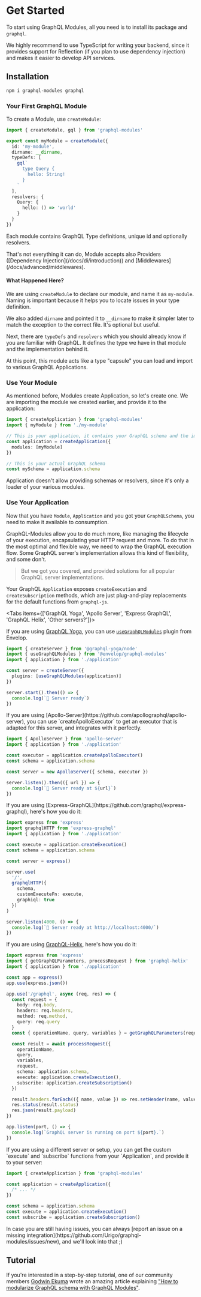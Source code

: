 
# Get Started

To start using GraphQL Modules, all you need is to install its package and `graphql`.

<Callout type="warning">
  We highly recommend to use TypeScript for writing your backend, since it
  provides support for Reflection (if you plan to use dependency injection) and
  makes it easier to develop API services.
</Callout>

## Installation

```sh npm2yarn
npm i graphql-modules graphql
```

### Your First GraphQL Module

To create a Module, use `createModule`:

```ts
import { createModule, gql } from 'graphql-modules'

export const myModule = createModule({
  id: 'my-module',
  dirname: __dirname,
  typeDefs: [
    gql`
      type Query {
        hello: String!
      }
    `
  ],
  resolvers: {
    Query: {
      hello: () => 'world'
    }
  }
})
```

Each module contains GraphQL Type definitions, unique id and optionally resolvers.

<Callout>
  That's not everything it can do, Module accepts also Providers ([Dependency
  Injection](/docs/di/introduction)) and [Middlewares](/docs/advanced/middlewares).
</Callout>

#### What Happened Here?

We are using `createModule` to declare our module, and name it as `my-module`. Naming is important because it helps you to locate issues in your type definition.

We also added `dirname` and pointed it to `__dirname` to make it simpler later to match the exception to the correct file. It's optional but useful.

Next, there are `typeDefs` and `resolvers` which you should already know if you are familiar with GraphQL. It defines the type we have in that module and the implementation behind it.

At this point, this module acts like a type "capsule" you can load and import to various GraphQL Applications.

### Use Your Module

As mentioned before, Modules create Application, so let's create one. We are importing the module we created earlier, and provide it to the application:

```ts
import { createApplication } from 'graphql-modules'
import { myModule } from './my-module'

// This is your application, it contains your GraphQL schema and the implementation of it.
const application = createApplication({
  modules: [myModule]
})

// This is your actual GraphQL schema
const mySchema = application.schema
```

<Callout type="warning">
  Application doesn't allow providing schemas or resolvers, since it's only
  a loader of your various modules.
</Callout>

### Use Your Application

Now that you have `Module`, `Application` and you got your `GraphQLSchema`, you need to make it available to consumption.

GraphQL-Modules allow you to do much more, like managing the lifecycle of your execution, encapsulating your HTTP request and more. To do that in the most optimal and flexible way, we need to wrap the GraphQL execution flow. Some GraphQL server's implementation allows this kind of flexibility, and some don't.

> But we got you covered, and provided solutions for all popular GraphQL server implementations.

Your GraphQL `Application` exposes `createExecution` and `createSubscription` methods, which are just plug-and-play replacements for the default functions from `graphql-js`.

<Tabs items={['GraphQL Yoga', 'Apollo Server', 'Express GraphQL', 'GraphQL Helix', 'Other servers?']}>
<Tab>

If you are using [GraphQL Yoga](https://the-guild.dev/graphql/yoga-server), you can use [`useGraphQLModules`](https://envelop.dev/plugins/use-graphql-modules) plugin from Envelop.

```ts
import { createServer } from '@graphql-yoga/node'
import { useGraphQLModules } from '@envelop/graphql-modules'
import { application } from './application'

const server = createServer({
  plugins: [useGraphQLModules(application)]
})

server.start().then(() => {
  console.log(`🚀 Server ready`)
})
```
</Tab>

<Tab>
If you are using [Apollo-Server](https://github.com/apollographql/apollo-server), you can use `createApolloExecutor` to get an executor that is adapted for this server, and integrates with it perfectly.

```ts
import { ApolloServer } from 'apollo-server'
import { application } from './application'

const executor = application.createApolloExecutor()
const schema = application.schema

const server = new ApolloServer({ schema, executor })

server.listen().then(({ url }) => {
  console.log(`🚀 Server ready at ${url}`)
})
```
</Tab>

<Tab>
If you are using [Express-GraphQL](https://github.com/graphql/express-graphql), here's how you do it:

```ts
import express from 'express'
import graphqlHTTP from 'express-graphql'
import { application } from './application'

const execute = application.createExecution()
const schema = application.schema

const server = express()

server.use(
  '/',
  graphqlHTTP({
    schema,
    customExecuteFn: execute,
    graphiql: true
  })
)

server.listen(4000, () => {
  console.log(`🚀 Server ready at http://localhost:4000/`)
})
```
</Tab>

<Tab>

If you are using [GraphQL-Helix](https://github.com/contrawork/graphql-helix), here's how you do it:

```ts
import express from 'express'
import { getGraphQLParameters, processRequest } from 'graphql-helix'
import { application } from './application'

const app = express()
app.use(express.json())

app.use('/graphql', async (req, res) => {
  const request = {
    body: req.body,
    headers: req.headers,
    method: req.method,
    query: req.query
  }
  const { operationName, query, variables } = getGraphQLParameters(request)

  const result = await processRequest({
    operationName,
    query,
    variables,
    request,
    schema: application.schema,
    execute: application.createExecution(),
    subscribe: application.createSubscription()
  })

  result.headers.forEach(({ name, value }) => res.setHeader(name, value))
  res.status(result.status)
  res.json(result.payload)
})

app.listen(port, () => {
  console.log(`GraphQL server is running on port ${port}.`)
})
```
</Tab>

<Tab>
If you are using a different server or setup, you can get the custom `execute` and `subscribe` functions from your `Application`, and provide it to your server:

```ts
import { createApplication } from 'graphql-modules'

const application = createApplication({
  /* ... */
})

const schema = application.schema
const execute = application.createExecution()
const subscribe = application.createSubscription()
```

<Callout>
In case you are still having issues, you can always [report an issue on a missing integration](https://github.com/Urigo/graphql-modules/issues/new), and we'll look into that ;)
</Callout>

</Tab>
</Tabs>

## Tutorial

If you're interested in a step-by-step tutorial, one of our community members [Godwin Ekuma](https://blog.logrocket.com/author/godwinekuma) wrote an amazing article explaining ["How to modularize GraphQL schema with GraphQL Modules"](https://blog.logrocket.com/graphql-modules-tutorial-how-to-modularize-graphql-schema).
